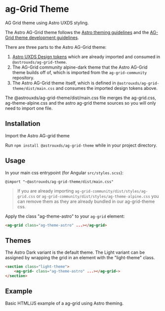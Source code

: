 
<Meta of={AgGridStories} />

<style>
    {`
          .sbdocs .sbdocs-content {
              max-width: 90%;
          }
          .sandbox {
              width:100%; height:500px; border:0; border-radius: 4px; overflow:hidden;
          }
      `}
</style>

# ag-Grid Theme

AG Grid theme using Astro UXDS styling.

The Astro AG-Grid theme follows the [Astro theming guidelines](https://www.astrouxds.com/design-guidelines/theme/) and the [AG-Grid theme development guidelines](https://www.ag-grid.com/javascript-grid-themes-customising/).

There are three parts to the Astro AG-Grid theme:

1. [Astro UXDS Design tokens](https://www.npmjs.com/package/@astrouxds/tokens) which are already imported and consumed in `@astrouxds/ag-grid-theme`.
2. The AG-Grid community alpine-dark theme that the Astro AG-Grid theme builds off of, which is imported from the `ag-grid-community` repository.
3. The Astro AG-Grid theme itself, which is defined in `@astrouxds/ag-grid-theme/dist/main.css` and consumes the imported design tokens above.

The @astrouxds/ag-grid-theme/dist/main.css file merges the ag-grid.css, ag-theme-alpine.css and the astro ag-grid theme sources so you will only need to import one file.

## Installation

Import the Astro AG-grid theme

Run `npm install @astrouxds/ag-grid-theme` while in your project directory.

## Usage

In your main css entrypoint (for Angular `src/styles.scss`):

`@import "~@astrouxds/ag-grid-theme/dist/main.css"`

> If you are already importing `ag-grid-community/dist/styles/ag-grid.css` or `ag-grid-community/dist/styles/ag-theme-alpine.css` you can remove them as they are already bundled in our ag-grid-theme css.

Apply the class "ag-theme-astro" to your `ag-grid` element:

```html
<ag-grid class="ag-theme-astro" ...></ag-grid>
```

## Themes

The Astro Dark variant is the default theme. The Light variant can be assigned by wrapping the grid in an element with the "light-theme" class.

```html
<section class="light-theme">
    <ag-grid- class="ag-theme-astro" ...></ag-grid->
</section>
```

## Example

Basic HTML/JS example of a ag-grid using Astro theming.

<Canvas>
    <Story of={AgGridStories.AGGrid_} />
</Canvas>
